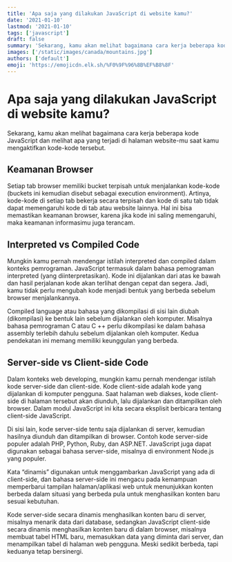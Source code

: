 ```yaml
---
title: 'Apa saja yang dilakukan JavaScript di website kamu?'
date: '2021-01-10'
lastmod: '2021-01-10'
tags: ['javascript']
draft: false
summary: 'Sekarang, kamu akan melihat bagaimana cara kerja beberapa kode JavaScript dan melihat apa yang terjadi di halaman website-mu saat kamu mengaktifkan kode-kode tersebut.'
images: ['/static/images/canada/mountains.jpg']
authors: ['default']
emoji: 'https://emojicdn.elk.sh/%F0%9F%96%8B%EF%B8%8F'
---
```


# Apa saja yang dilakukan JavaScript di website kamu?

Sekarang, kamu akan melihat bagaimana cara kerja beberapa kode JavaScript dan melihat apa yang terjadi di halaman website-mu saat kamu mengaktifkan kode-kode tersebut.

## Keamanan Browser

Setiap tab browser memiliki bucket terpisah untuk menjalankan kode-kode (buckets ini kemudian disebut sebagai execution environment). Artinya, kode-kode di setiap tab bekerja secara terpisah dan kode di satu tab tidak dapat memengaruhi kode di tab atau website lainnya. Hal ini bisa memastikan keamanan browser, karena jika kode ini saling memengaruhi, maka keamanan informasimu juga terancam.

## Interpreted vs Compiled Code

Mungkin kamu pernah mendengar istilah interpreted dan compiled dalam konteks pemrograman. JavaScript termasuk dalam bahasa pemograman interpreted (yang diinterpretasikan). Kode ini dijalankan dari atas ke bawah dan hasil perjalanan kode akan terlihat dengan cepat dan segera. Jadi, kamu tidak perlu mengubah kode menjadi bentuk yang berbeda sebelum browser menjalankannya.

Compiled language atau bahasa yang dikompilasi di sisi lain diubah (dikompilasi) ke bentuk lain sebelum dijalankan oleh komputer. Misalnya bahasa pemrograman C atau C ++ perlu dikompilasi ke dalam bahasa assembly terlebih dahulu sebelum dijalankan oleh komputer. Kedua pendekatan ini memang memiliki keunggulan yang berbeda.

## Server-side vs Client-side Code

Dalam konteks web developing, mungkin kamu pernah mendengar istilah kode server-side dan client-side. Kode client-side adalah kode yang dijalankan di komputer pengguna. Saat halaman web diakses, kode client-side di halaman tersebut akan diunduh, lalu dijalankan dan ditampilkan oleh browser. Dalam modul JavaScript ini kita secara eksplisit berbicara tentang client-side JavaScript.

Di sisi lain, kode server-side tentu saja dijalankan di server, kemudian hasilnya diunduh dan ditampilkan di browser. Contoh kode server-side populer adalah PHP, Python, Ruby, dan ASP.NET. JavaScript juga dapat digunakan sebagai bahasa server-side, misalnya di environment Node.js yang populer.

Kata “dinamis” digunakan untuk menggambarkan JavaScript yang ada di client-side, dan bahasa server-side ini mengacu pada kemampuan memperbarui tampilan halaman/aplikasi web untuk menunjukkan konten berbeda dalam situasi yang berbeda pula untuk menghasilkan konten baru sesuai kebutuhan.

Kode server-side secara dinamis menghasilkan konten baru di server, misalnya menarik data dari database, sedangkan JavaScript client-side secara dinamis menghasilkan konten baru di dalam browser, misalnya membuat tabel HTML baru, memasukkan data yang diminta dari server, dan menampilkan tabel di halaman web pengguna. Meski sedikit berbeda, tapi keduanya tetap bersinergi.
